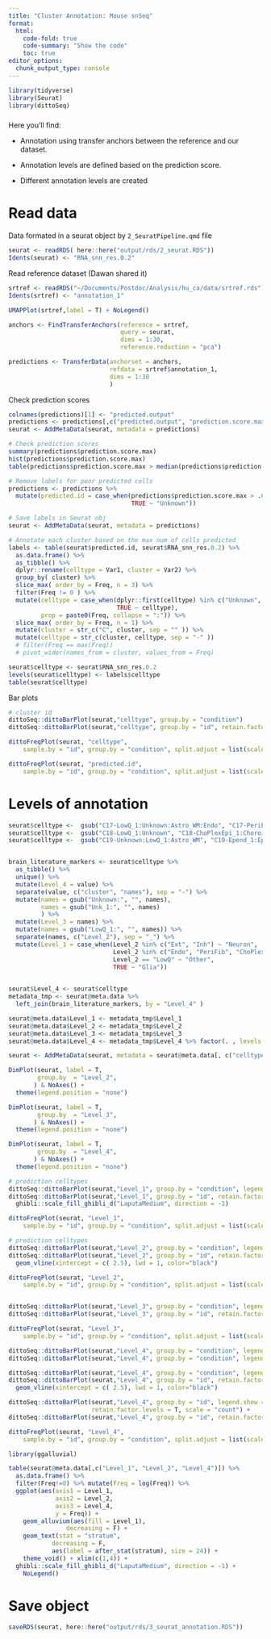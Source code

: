 ```yaml
---
title: "Cluster Annotation: Mouse snSeq"
format:
  html:
    code-fold: true
    code-summary: "Show the code"
    toc: true
editor_options: 
  chunk_output_type: console
---
```


```r
library(tidyverse)
library(Seurat)
library(dittoSeq)
```

###
Here you'll find: 

* Annotation using transfer anchors between the reference and our dataset.

* Annotation levels are defined based on the prediction score. 

* Different annotation levels are created

###



# Read data


Data formated in a seurat object by `2_SeuratPipeline.qmd` file

```r
seurat <- readRDS( here::here("output/rds/2_seurat.RDS"))
Idents(seurat) <- "RNA_snn_res.0.2"
```


Read reference dataset (Dawan shared it)

```r
srtref <- readRDS("~/Documents/Postdoc/Analysis/hu_ca/data/srtref.rds")
Idents(srtref) <- "annotation_1"
```

```r
UMAPPlot(srtref,label = T) + NoLegend()
```

```r
anchors <- FindTransferAnchors(reference = srtref,
                               query = seurat,
                               dims = 1:30,
                               reference.reduction = "pca")

predictions <- TransferData(anchorset = anchors,
                            refdata = srtref$annotation_1,
                            dims = 1:30
                            )
```


Check prediction scores

```r
colnames(predictions)[1] <- "predicted.output"
predictions <- predictions[,c("predicted.output", "prediction.score.max")]
seurat <- AddMetaData(seurat, metadata = predictions)

# Check prediction scores
summary(predictions$prediction.score.max)
hist(predictions$prediction.score.max)
table(predictions$prediction.score.max > median(predictions$prediction.score.max))

# Remove labels for poor predicted cells
predictions <- predictions %>% 
  mutate(predicted.id = case_when(predictions$prediction.score.max > .6 ~ predicted.output,
                                  TRUE ~ "Unknown"))

# Save labels in Seurat obj
seurat <- AddMetaData(seurat, metadata = predictions)

# Annotate each cluster based on the max num of cells predicted
labels <- table(seurat$predicted.id, seurat$RNA_snn_res.0.2) %>% 
  as.data.frame() %>% 
  as_tibble() %>%
  dplyr::rename(celltype = Var1, cluster = Var2) %>% 
  group_by( cluster) %>% 
  slice_max( order_by = Freq, n = 3) %>% 
  filter(Freq != 0 ) %>% 
  mutate(celltype = case_when(dplyr::first(celltype) %in% c("Unknown", "Unk_1", "Unk_2", "LowQ_1") ~ paste0(celltype, collapse = ":"),
                              TRUE ~ celltype),
         prop = paste0(Freq, collapse = ":")) %>% 
  slice_max( order_by = Freq, n = 1) %>% 
  mutate(cluster = str_c("C", cluster, sep = "" )) %>% 
  mutate(celltype = str_c(cluster, celltype, sep = "-" ))
  # filter(Freq == max(Freq)) 
  # pivot_wider(names_from = cluster, values_from = Freq) 

seurat$celltype <- seurat$RNA_snn_res.0.2
levels(seurat$celltype) <- labels$celltype
table(seurat$celltype)
```




Bar plots

```r
# cluster id
dittoSeq::dittoBarPlot(seurat,"celltype", group.by = "condition")
dittoSeq::dittoBarPlot(seurat,"celltype", group.by = "id", retain.factor.levels = T) 

```



```r
dittoFreqPlot(seurat, "celltype",
    sample.by = "id", group.by = "condition", split.adjust = list(scales = "free") )

dittoFreqPlot(seurat, "predicted.id",
    sample.by = "id", group.by = "condition", split.adjust = list(scales = "free") )

```

# Levels of annotation

```r
seurat$celltype <-  gsub("C17-LowQ_1:Unknown:Astro_WM:Endo", "C17-PeriFib_1:Perivascular_Fibroblast", seurat$celltype)
seurat$celltype <-  gsub("C18-LowQ_1:Unknown", "C18-ChoPlexEpi_1:Choroid_plexus_Epithelial", seurat$celltype)
seurat$celltype <-  gsub("C19-Unknown:LowQ_1:Astro_WM", "C19-Epend_1:Ependymal", seurat$celltype)


brain_literature_markers <- seurat$celltype %>% 
  as_tibble() %>% 
  unique() %>% 
  mutate(Level_4 = value) %>% 
  separate(value, c("cluster", "names"), sep = "-") %>% 
  mutate(names = gsub("Unknown:", "", names),
         names = gsub("Unk_1:", "", names)
         ) %>% 
  mutate(Level_3 = names) %>% 
  mutate(names = gsub("LowQ_1:", "", names)) %>% 
  separate(names, c("Level_2"), sep = "_") %>% 
  mutate(Level_1 = case_when(Level_2 %in% c("Ext", "Inh") ~ "Neuron",
                             Level_2 %in% c("Endo", "PeriFib", "ChoPlex") ~ "Stroma",
                             Level_2 == "LowQ" ~ "Other",
                             TRUE ~ "Glia"))
  
```

```r
seurat$Level_4 <- seurat$celltype
metadata_tmp <- seurat@meta.data %>% 
  left_join(brain_literature_markers, by = "Level_4" ) 

seurat@meta.data$Level_1 <- metadata_tmp$Level_1
seurat@meta.data$Level_2 <- metadata_tmp$Level_2
seurat@meta.data$Level_3 <- metadata_tmp$Level_3
seurat@meta.data$Level_4 <- metadata_tmp$Level_4 %>% factor(. , levels = brain_literature_markers$Level_4)

seurat <- AddMetaData(seurat, metadata = seurat@meta.data[, c("celltype", "Level_1", "Level_2", "Level_3", "Level_4")])

DimPlot(seurat, label = T,
        group.by  = "Level_2", 
       ) & NoAxes() +
  theme(legend.position = "none")

DimPlot(seurat, label = T,
        group.by  = "Level_3", 
       ) & NoAxes() +
  theme(legend.position = "none")

DimPlot(seurat, label = T,
        group.by  = "Level_4", 
       ) & NoAxes() +
  theme(legend.position = "none")
```



```r
# prediction celltypes
dittoSeq::dittoBarPlot(seurat,"Level_1", group.by = "condition", legend.show = F) +ghibli::scale_fill_ghibli_d("LaputaMedium", direction = -1) +
dittoSeq::dittoBarPlot(seurat,"Level_1", group.by = "id", retain.factor.levels = T) +
  ghibli::scale_fill_ghibli_d("LaputaMedium", direction = -1) 

dittoFreqPlot(seurat, "Level_1",
    sample.by = "id", group.by = "condition", split.adjust = list(scales = "free") )

# prediction celltypes
dittoSeq::dittoBarPlot(seurat,"Level_2", group.by = "condition", legend.show = F) +
dittoSeq::dittoBarPlot(seurat,"Level_2", group.by = "id", retain.factor.levels = T) +
  geom_vline(xintercept = c( 2.5), lwd = 1, color="black")

dittoFreqPlot(seurat, "Level_2",
    sample.by = "id", group.by = "condition", split.adjust = list(scales = "free") )


dittoSeq::dittoBarPlot(seurat,"Level_3", group.by = "condition", legend.show = F) +
dittoSeq::dittoBarPlot(seurat,"Level_3", group.by = "id", retain.factor.levels = T) 

dittoFreqPlot(seurat, "Level_3",
    sample.by = "id", group.by = "condition", split.adjust = list(scales = "free") )

dittoSeq::dittoBarPlot(seurat,"Level_4", group.by = "condition", legend.show = F) +
dittoSeq::dittoBarPlot(seurat,"Level_4", group.by = "condition", legend.show = T, scale = "count") 

dittoSeq::dittoBarPlot(seurat,"Level_4", group.by = "condition", legend.show = F) +
dittoSeq::dittoBarPlot(seurat,"Level_4", group.by = "id", retain.factor.levels = T) +
  geom_vline(xintercept = c( 2.5), lwd = 1, color="black")

dittoSeq::dittoBarPlot(seurat,"Level_4", group.by = "id", legend.show = F,
                       retain.factor.levels = T, scale = "count") +
dittoSeq::dittoBarPlot(seurat,"Level_4", group.by = "id", retain.factor.levels = T) 

dittoFreqPlot(seurat, "Level_4",
    sample.by = "id", group.by = "condition", split.adjust = list(scales = "free") )
```


```r
library(ggalluvial)

table(seurat@meta.data[,c("Level_1", "Level_2", "Level_4")]) %>% 
  as.data.frame() %>% 
  filter(Freq!=0) %>% mutate(Freq = log(Freq)) %>% 
  ggplot(aes(axis1 = Level_1, 
             axis2 = Level_2, 
             axis3 = Level_4,
             y = Freq)) +
    geom_alluvium(aes(fill = Level_1), 
                decreasing = F) +
    geom_text(stat = "stratum", 
            decreasing = F, 
            aes(label = after_stat(stratum), size = 24)) +
    theme_void() + xlim(c(1,4)) +
  ghibli::scale_fill_ghibli_d("LaputaMedium", direction = -1) +
    NoLegend()

```


# Save object

```r
saveRDS(seurat, here::here("output/rds/3_seurat_annotation.RDS"))
```





